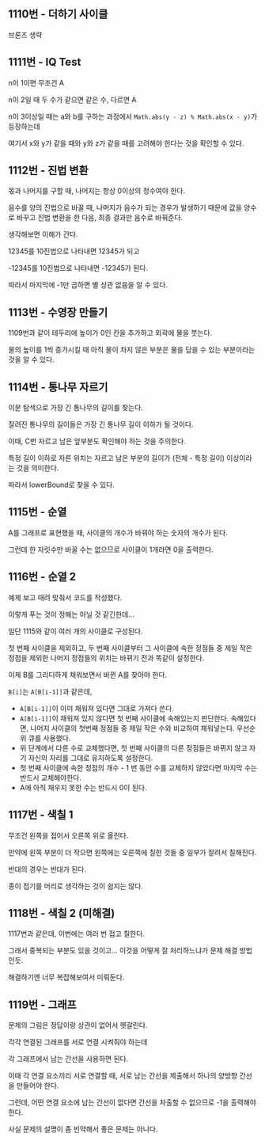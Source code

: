 ## 1110번 - 더하기 사이클

브론즈 생략

## 1111번 - IQ Test

n이 1이면 무조건 A

n이 2일 때 두 수가 같으면 같은 수, 다르면 A

n이 3이상일 때는 a와 b를 구하는 과정에서 `Math.abs(y - z) % Math.abs(x - y)`가 등장하는데

여기서 x와 y가 같을 때와 y와 z가 같을 때를 고려해야 한다는 것을 확인할 수 있다.

## 1112번 - 진법 변환

몫과 나머지를 구할 때, 나머지는 항상 0이상의 정수여야 한다.

음수를 양의 진법으로 바꿀 때, 나머지가 음수가 되는 경우가 발생하기 때문에 값을 양수로 바꾸고 진법 변환을 한 다음, 최종 결과만 음수로 바꿔준다.

생각해보면 이해가 간다.

12345를 10진법으로 나타내면 12345가 되고

-12345를 10진법으로 나타내면 -12345가 된다.

따라서 마지막에 -1만 곱하면 별 상관 없음을 알 수 있다.

## 1113번 - 수영장 만들기

1109번과 같이 테두리에 높이가 0인 칸을 추가하고 외곽에 물을 붓는다.

물의 높이를 1씩 증가시킬 때 아직 물이 차지 않은 부분은 물을 담을 수 있는 부분이라는 것을 알 수 있다.

## 1114번 - 통나무 자르기

이분 탐색으로 가장 긴 통나무의 길이를 찾는다.

잘려진 통나무의 길이들은 가장 긴 통나무 길이 이하가 될 것이다.

이때, C번 자르고 남은 앞부분도 확인해야 하는 것을 주의한다.

특정 길이 이하로 자른 위치는 자르고 남은 부분의 길이가 (전체 - 특정 길이) 이상이라는 것을 의미한다.

따라서 lowerBound로 찾을 수 있다.

## 1115번 - 순열

A를 그래프로 표현했을 때, 사이클의 개수가 바꿔야 하는 숫자의 개수가 된다.

그런데 한 자릿수만 바꿀 수는 없으므로 사이클이 1개라면 0을 출력한다.

## 1116번 - 순열 2

예제 보고 때려 맞춰서 코드를 작성했다.

이렇게 푸는 것이 정해는 아닐 것 같긴한데...

일단 1115와 같이 여러 개의 사이클로 구성된다.

첫 번째 사이클을 제외하고, 두 번째 사이클부터 그 사이클에 속한 정점들 중 제일 작은 정점을 제외한 나머지 정점들의 위치는 바뀌기 전과 똑같이 설정한다.

이제 B를 그리디하게 채워보면서 바뀐 A를 찾아야 한다.

`B[i]`는 `A[B[i-1]]`과 같은데,

- `A[B[i-1]]`이 이미 채워져 있다면 그대로 가져다 쓴다.
- `A[B[i-1]]`이 채워져 있지 않다면 첫 번째 사이클에 속해있는지 판단한다. 속해있다면, 나머지 사이클의 첫번째 정점들 중 제일 작은 수와 비교하여 채워넣는다. 우선순위 큐를 사용했다.
- 위 단계에서 다른 수로 교체했다면, 첫 번째 사이클의 다른 정점들은 바뀌지 않고 자기 자신의 자리를 그대로 유지하도록 설정한다.
- 첫 번째 사이클에 속한 정점의 개수 - 1 번 동안 수를 교체하지 않았다면 마지막 수는 반드시 교체해야한다.
- A에 아직 채우지 못한 수는 반드시 0이 된다.

## 1117번 - 색칠 1

무조건 왼쪽을 접어서 오른쪽 위로 올린다.

만약에 왼쪽 부분이 더 작으면 왼쪽에는 오른쪽에 칠한 것들 중 일부가 잘려서 칠해진다.

반대의 경우는 반대가 된다.

종이 접기를 머리로 생각하는 것이 쉽지는 않다.

## 1118번 - 색칠 2 (미해결)

1117번과 같은데, 이번에는 여러 번 접고 칠한다.

그래서 중복되는 부분도 있을 것이고... 이것을 어떻게 잘 처리하느냐가 문제 해결 방법인듯.

해결하기엔 너무 복잡해보여서 미뤄둔다.

## 1119번 - 그래프

문제의 그림은 정답이랑 상관이 없어서 헷갈린다.

각각 연결된 그래프를 서로 연결 시켜줘야 하는데

각 그래프에서 남는 간선을 사용하면 된다.

이때 각 연결 요소끼리 서로 연결할 때, 서로 남는 간선을 제출해서 하나의 양방향 간선을 만들어야 한다.

그런데, 어떤 연결 요소에 남는 간선이 없다면 간선을 차출할 수 없으므로 -1을 출력해야 한다.

사실 문제의 설명이 좀 빈약해서 좋은 문제는 아니다.

